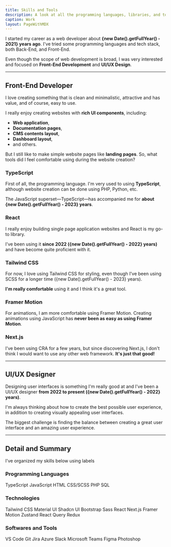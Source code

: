 ```yaml
---
title: Skills and Tools
description: A look at all the programming languages, libraries, and tools I've worked with.
caption: Work
layout: PageWithMDX
---
```



I started my career as a web developer about **{new Date().getFullYear() - 2021} years ago**. I've tried some programming languages and tech stack, both Back-End, and Front-End.

Even though the scope of web development is broad, I was very interested and focused on **Front-End Development** and **UI/UX Design**.

---

## Front-End Developer

I love creating something that is clean and minimalistic, attractive and has value, and of course, easy to use.

I really enjoy creating websites with **rich UI components**, including:

- **Web application**,
- **Documentation pages**,
- **CMS contents layout**,
- **Dashboard layout**,
- and others.

But I still like to make simple website pages like **landing pages**. So, what tools did I feel comfortable using during the website creation?

### TypeScript

First of all, the programming language. I'm very used to using **TypeScript**, although website creation can be done using PHP, Python, etc.

The JavaScript superset—TypeScript—has accompanied me for **about {new Date().getFullYear() - 2023} years**.

### React

I really enjoy building single page application websites and React is my go-to library.

I've been using it **since 2022 ({new Date().getFullYear() - 2022} years)** and have become quite proficient with it.

### Tailwind CSS

For now, I love using Tailwind CSS for styling, even though I've been using SCSS for a longer time ({new Date().getFullYear() - 2023} years).

**I'm really comfortable** using it and I think it's a great tool.

### Framer Motion

For animations, I am more comfortable using Framer Motion. Creating animations using JavaScript has **never been as easy as using Framer Motion**.

### Next.js

I've been using CRA for a few years, but since discovering Next.js, I don't think I would want to use any other web framework. **It's just that good!**

---

## UI/UX Designer

Designing user interfaces is something I'm really good at and I've been a UI/UX designer **from 2022 to present ({new Date().getFullYear() - 2022} years)**.

I'm always thinking about how to create the best possible user experience, in addition to creating visually appealing user interfaces.

The biggest challenge is finding the balance between creating a great user interface and an amazing user experience.

---

## Detail and Summary

I've organized my skills below using labels

### Programming Languages

<VStack spacing={12}>
  <HStack spacing={8}>
    <Label indicator={100}>TypeScript</Label>
    <Label indicator={100}>JavaScript</Label>
    <Label indicator={100}>HTML</Label>
    <Label indicator={100}>CSS/SCSS</Label>
  </HStack>
  <HStack spacing={8}>
    <Label indicator={100}>PHP</Label>
    <Label indicator={100}>SQL</Label>
  </HStack>
</VStack>

### Technologies

<VStack spacing={12}>
  <HStack spacing={8}>
    <Label indicator={100}>Tailwind CSS</Label>
    <Label indicator={75}>Material UI</Label>
    <Label indicator={100}>Shadcn UI</Label>
    <Label indicator={100}>Bootstrap</Label>
    <Label indicator={100}>Sass</Label>
  </HStack>
  <HStack spacing={8}>
    <Label indicator={90}>React</Label>
    <Label indicator={100}>Next.js</Label>
    <Label indicator={100}>Framer Motion</Label>
    <Label indicator={100}>Zustand</Label>
    <Label indicator={100}>React Query</Label>
    <Label indicator={100}>Redux</Label>
  </HStack>
</VStack>

### Softwares and Tools

<VStack spacing={12}>
  <HStack spacing={8}>
    <Label indicator={100}>VS Code</Label>
    <Label indicator={100}>Git</Label>
    <Label indicator={100}>Jira</Label>
    <Label indicator={100}>Azure</Label>
    <Label indicator={100}>Slack</Label>
    <Label indicator={100}>Microsoft Teams</Label>
  </HStack>
  <HStack spacing={8}>
    <Label indicator={100}>Figma</Label>
    <Label indicator={100}>Photoshop</Label>
  </HStack>
</VStack>
